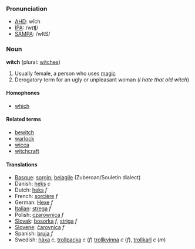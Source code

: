 ===Pronunciation===
*[[w:AHD|AHD]]: wĭch
*[[w:IPA|IPA]]: /wɪʧ/
*[[w:SAMPA|SAMPA]]: /wItS/

===Noun===
'''witch''' (plural: [[witches]])

# Usually female, a person who uses [[magic]]
# Derogatory term for an ugly or unpleasant woman (''I hate that old witch'')

====Homophones====
*[[which]]

====Related terms====
*[[bewitch]]
*[[warlock]]
*[[wicca]]
*[[witchcraft]]

====Translations====
*[[Basque]]: [[sorgin]]; [[belagile]] (Zuberoan/Souletin dialect)
*Danish: [[heks]] ''c''
*Dutch: [[heks]] ''f''
*French: [[sorcière]] ''f''
*German: [[Hexe]] ''f''
*[[Italian]]: [[strega]] ''f''
*Polish: [[czarownica]] ''f''
*[[Slovak]]: [[bosorka]] ''f'', [[striga]] ''f''
*[[Slovene]]: [[čarovnica]] ''f''
*Spanish: [[bruja]] ''f''
*Swedish: [[häxa]] ''c'', [[trollpacka]] ''c'' (''f'') [[trollkvinna]] ''c'' (''f''), [[trollkarl]] ''c'' (''m'')
